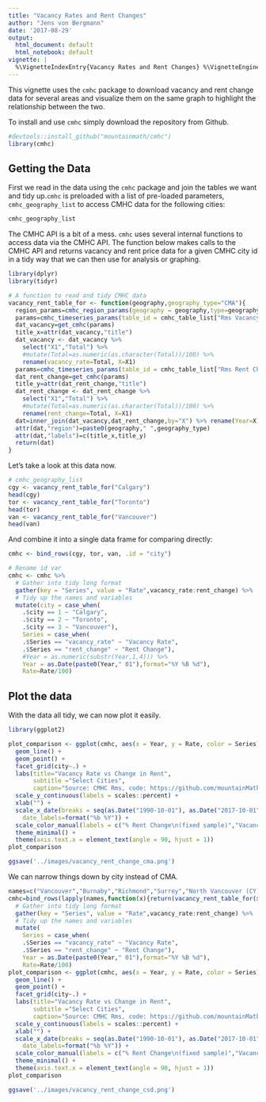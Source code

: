 ```yaml
---
title: "Vacancy Rates and Rent Changes"
author: "Jens von Bergmann"
date: '2017-08-29'
output:
  html_document: default
  html_notebook: default
vignette: |
  %\VignetteIndexEntry{Vacancy Rates and Rent Changes} %\VignetteEngine{knitr::rmarkdown} %\VignetteEncoding{UTF-8}
---
```


This vignette uses the `cmhc` package to download vacancy and rent change data for several areas and visualize them on the same graph to highlight the relationship between the two.

To install and use `cmhc` simply download the repository from Github. 
```r
#devtools::install_github("mountainmath/cmhc")
library(cmhc)
```


## Getting the Data

First we read in the data using the `cmhc` package and join the tables we want and tidy up.`cmhc` is preloaded with a list of pre-loaded parameters, `cmhc_geography_list` to access CMHC data for the following cities:
```r
cmhc_geography_list
```

The CMHC API is a bit of a mess. `cmhc` uses several internal functions to access data via the CMHC API. The function below makes calls to the CMHC API and returns vacancy and rent price data for a given CMHC city id in a tidy way that we can then use for analysis or graphing. 

```r
library(dplyr)
library(tidyr)

# A function to read and tidy CMHC data
vacancy_rent_table_for <- function(geography,geography_type="CMA"){
  region_params=cmhc_region_params(geography = geography,type=geography_type)
  params=cmhc_timeseries_params(table_id = cmhc_table_list["Rms Vacancy Rate Time Series"],region=region_params)
  dat_vacancy=get_cmhc(params)
  title_x=attr(dat_vacancy,"title")
  dat_vacancy <- dat_vacancy %>% 
    select("X1","Total") %>%
    #mutate(Total=as.numeric(as.character(Total))/100) %>%
    rename(vacancy_rate=Total, X=X1)
  params=cmhc_timeseries_params(table_id = cmhc_table_list["Rms Rent Change Time Series"],region=region_params)
  dat_rent_change=get_cmhc(params)
  title_y=attr(dat_rent_change,"title")
  dat_rent_change <- dat_rent_change %>%
    select("X1","Total") %>%
    #mutate(Total=as.numeric(as.character(Total))/100) %>%
    rename(rent_change=Total, X=X1)
  dat=inner_join(dat_vacancy,dat_rent_change,by="X") %>% rename(Year=X)
  attr(dat,"region")=paste0(geography," ",geography_type)
  attr(dat,"labels")=c(title_x,title_y)
  return(dat)
}
```

Let's take a look at this data now.

```r
# cmhc_geography_list
cgy <- vacancy_rent_table_for("Calgary")
head(cgy)
tor <- vacancy_rent_table_for("Toronto")
head(tor)
van <- vacancy_rent_table_for("Vancouver")
head(van)
```

And combine it into a single data frame for comparing directly:

```r
cmhc <- bind_rows(cgy, tor, van, .id = "city")

# Rename id var
cmhc <- cmhc %>% 
  # Gather into tidy long format
  gather(key = "Series", value = "Rate",vacancy_rate:rent_change) %>%
  # Tidy up the names and variables
  mutate(city = case_when(
    .$city == 1 ~ "Calgary",
    .$city == 2 ~ "Toronto",
    .$city == 3 ~ "Vancouver"),
    Series = case_when(
    .$Series == "vacancy_rate" ~ "Vacancy Rate",
    .$Series == "rent_change" ~ "Rent Change"),
    #Year = as.numeric(substr(Year,1,4))) %>%
    Year = as.Date(paste0(Year," 01"),format="%Y %B %d"),
    Rate=Rate/100)
```

## Plot the data

With the data all tidy, we can now plot it easily. 

```r
library(ggplot2)

plot_comparison <- ggplot(cmhc, aes(x = Year, y = Rate, color = Series)) +
  geom_line() + 
  geom_point() +
  facet_grid(city~.) + 
  labs(title="Vacancy Rate vs Change in Rent", 
       subtitle ="Select Cities",
       caption="Source: CMHC Rms, code: https://github.com/mountainMath/cmhc") +
  scale_y_continuous(labels = scales::percent) +
  xlab("") +
  scale_x_date(breaks = seq(as.Date("1990-10-01"), as.Date("2017-10-01"), by="2 years"), 
    date_labels=format("%b %Y")) +
  scale_color_manual(labels = c("% Rent Change\n(fixed sample)","Vacancy Rate"), values = c("darkgreen", "steelblue"), name = "") +
  theme_minimal() +
  theme(axis.text.x = element_text(angle = 90, hjust = 1))
plot_comparison

ggsave('../images/vacancy_rent_change_cma.png')

```



We can narrow things down by city instead of CMA.



```r
names=c("Vancouver","Burnaby","Richmond","Surrey","North Vancouver (CY)")
cmhc=bind_rows(lapply(names,function(x){return(vacancy_rent_table_for(x,"CSD")) %>% mutate(city=x)}))  %>% 
  # Gather into tidy long format
  gather(key = "Series", value = "Rate",vacancy_rate:rent_change) %>%
  # Tidy up the names and variables
  mutate(
    Series = case_when(
    .$Series == "vacancy_rate" ~ "Vacancy Rate",
    .$Series == "rent_change" ~ "Rent Change"),
    Year = as.Date(paste0(Year," 01"),format="%Y %B %d"),
    Rate=Rate/100)
plot_comparison <- ggplot(cmhc, aes(x = Year, y = Rate, color = Series)) +
  geom_line() + 
  geom_point() +
  facet_grid(city~.) + 
  labs(title="Vacancy Rate vs Change in Rent", 
       subtitle ="Select Cities",
       caption="Source: CMHC Rms, code: https://github.com/mountainMath/cmhc") +
  scale_y_continuous(labels = scales::percent) +
  xlab("") +
  scale_x_date(breaks = seq(as.Date("1990-10-01"), as.Date("2017-10-01"), by="2 years"), 
    date_labels=format("%b %Y")) +
  scale_color_manual(labels = c("% Rent Change\n(fixed sample)","Vacancy Rate"), values = c("darkgreen", "steelblue"), name = "") +
  theme_minimal() +
  theme(axis.text.x = element_text(angle = 90, hjust = 1))
plot_comparison

ggsave('../images/vacancy_rent_change_csd.png')

```
